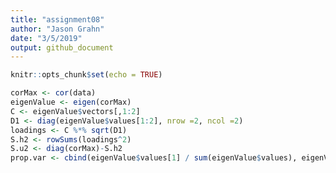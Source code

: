 ```yaml
---
title: "assignment08"
author: "Jason Grahn"
date: "3/5/2019"
output: github_document
---
```


```r
knitr::opts_chunk$set(echo = TRUE)
```


```r

corMax <- cor(data)
eigenValue <- eigen(corMax)
C <- eigenValue$vectors[,1:2]
D1 <- diag(eigenValue$values[1:2], nrow =2, ncol =2)
loadings <- C %*% sqrt(D1)
S.h2 <- rowSums(loadings^2)
S.u2 <- diag(corMax)-S.h2
prop.var <- cbind(eigenValue$values[1] / sum(eigenValue$values), eigenValue$values[2] / sum(eigenValue$values))

```

